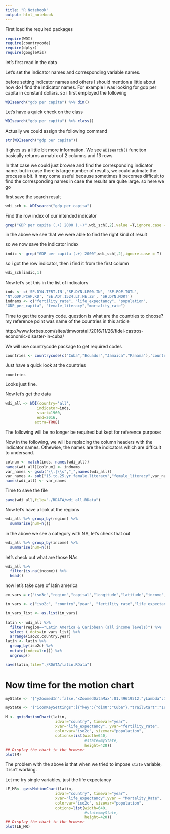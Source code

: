 ```yaml
---
title: "R Notebook"
output: html_notebook
---
```



First load the required packages


```r
require(WDI)
require(countrycode)
require(dplyr)
require(googleVis)
```


let's first read in the data


Let's set the indicator names and corresponding variable names.

before setting indicator names and others I should mention a little about how do I find the indicator names. For example I was looking for gdp per capita in constant dollars. so i first employed the following 

```r
WDIsearch("gdp per capita") %>% dim()
```

Let's have a quick check on the class

```r
WDIsearch("gdp per capita") %>% class()
```

Actually we could assign the following command

```r
str(WDIsearch("gdp per capita"))
```

It gives us a little bit more information. We see `WDIsearch()` funciton basically returns a matrix of 2 columns and 13 rows

In that case we could just browse and find the corresponding indicator name. but in case there is large number of resutls, we could autmate the process a bit. It may come useful because sometimes it becomes difficult to find the corresponding names in case the results are quite large. so here we go

first save the search result

```r
wdi_sch <- WDIsearch("gdp per capita")
```

Find the row index of our intended indicator

```r
grep("GDP per capita (.+) 2000 (.+)",wdi_sch[,2],value =T,ignore.case = T)
```

in the above we see that we were able to find the right kind of result

so we now save the indicator index

```r
indic <- grep("GDP per capita (.+) 2000",wdi_sch[,2],ignore.case = T)
```

so i got the row indicator, then i find it from the first column

```r
wdi_sch[indic,1]
```


Now let's set this in the list of indicators 

```r
inds <- c('SP.DYN.TFRT.IN','SP.DYN.LE00.IN', 'SP.POP.TOTL',
'NY.GDP.PCAP.KD', 'SE.ADT.1524.LT.FE.ZS', 'SH.DYN.MORT')
indnams <- c("fertility_rate", "life_expectancy", "population",
"GDP_per_capita", "female_literacy","mortality_rate")
```

Time to get the country code. question is what are the countries to choose? my reference point was name of the countries in this article 

http://www.forbes.com/sites/timworstall/2016/11/26/fidel-castros-economic-disaster-in-cuba/

We will use countrycode package to get required codes

```r
countries <- countrycode(c("Cuba","Ecuador","Jamaica","Panama"),'country.name','iso2c')
```

Just have a quick look at the countries

```r
countries
```

Looks just fine.


Now let's get the data

```r
wdi_all <- WDI(country='all', 
              indicator=inds,
              start=1960, 
              end=2016, 
             extra=TRUE)
```


The following will be no longer be required but kept for reference purpose:

Now in the following, we will be replacing the column headers with the indicator names. Othewise, the names are the indicators which are difficult to undersand. 

```r
colnum <- match(inds, names(wdi_all))
names(wdi_all)[colnum] <- indnams
var_names <- gsub("\\.|\\s","_",names(wdi_all))
var_names <- sub("15.to.25.yr.female.literacy","female_literacy",var_names)
names(wdi_all) <- var_names
```

Time to save the file
```r
save(wdi_all,file="./RDATA/wdi_all.RData")

```

Now let's have a look at the regions

```r
wdi_all %>% group_by(region) %>%
  summarise(num=n())
```

in the above we see a category with NA, let's check that out

```r
wdi_all %>% group_by(income) %>%
  summarise(num=n())
```

let's check out what are those NAs

```r
wdi_all %>% 
  filter(is.na(income)) %>%
  head()
```

now let's take care of latin america

```r
ex_vars = c("iso3c","region","capital","longitude","latitude","income","lending")  

in_vars <- c("iso2c", "country","year", "fertility_rate","life_expectancy"            ,"population" , "GDP_per_capita_Constant_USD", "female_literacy", "Mortality_Rate"  ,"iso3c","region")

in_vars_list <- as.list(in_vars)

```

         

```r
latin <- wdi_all %>%
  filter(region=="Latin America & Caribbean (all income levels)") %>%
  select_(.dots=in_vars_list) %>%
  arrange(iso2c,country,year)
latin <- latin %>%
  group_by(iso2c) %>%
  mutate(index=1:n()) %>%
  ungroup()

save(latin,file="./RDATA/latin.RData")
```


# Now time for the motion chart

```r
myState <- '{"yZoomedIn":false,"xZoomedDataMax":81.49619512,"yLambda":1,"iconType":"BUBBLE","xLambda":1,"xZoomedDataMin":42.10009756,"yZoomedDataMin":1.47,"nonSelectedAlpha":0.4,"orderedByX":false,"xAxisOption":"4","sizeOption":"5","uniColorForNonSelected":false,"orderedByY":false,"yZoomedDataMax":7.555,"dimensions":{"iconDimensions":["dim0"]},"showTrails":true,"colorOption":"2","time":"2014","duration":{"timeUnit":"Y","multiplier":1},"playDuration":15000,"yAxisOption":"3","iconKeySettings":[{"key":{"dim0":"Cuba"},"trailStart":"1960"}],"xZoomedIn":false}'

myState <- '{"iconKeySettings":[{"key":{"dim0":"Cuba"},"trailStart":"1960"}]}'

M <- gvisMotionChart(latin,
                      idvar="country", timevar="year",
                      xvar="life_expectancy", yvar="fertility_rate",
                      colorvar="iso2c", sizevar="population",
                      options=list(width=640,
                                   #state=myState,
                                   height=420))
## Display the chart in the browser
plot(M)
```

The problem with the above is that when we tried to impose  `state` variable, it isn't working. 

Let me try single variables, just the life expectancy


```r
LE_MR<- gvisMotionChart(latin,
                      idvar="country", timevar="year",
                      xvar="life_expectancy",yvar = "Mortality_Rate",
                      colorvar="iso2c", sizevar="population",
                      options=list(width=640,
                                   #state=myState,
                                   height=420))
## Display the chart in the browser
plot(LE_MR)
```

